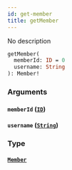 ```yaml
---
id: get-member
title: getMember
---
```


No description

```graphql
getMember(
  memberId: ID = 0
  username: String
): Member!

```

### Arguments

#### `memberId` ([`ID`](/docs/graphql/scalars/id))

#### `username` ([`String`](/docs/graphql/scalars/string))

### Type

#### [`Member`](/docs/graphql/objects/member)
